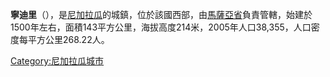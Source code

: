 '''寧迪里'''（{{lang-es|Nindirí}}），是[[尼加拉瓜|尼加拉瓜]]的城鎮，位於該國西部，由[[馬薩亞省|馬薩亞省]]負責管轄，始建於1500年左右，面積143平方公里，海拔高度214米，2005年人口38,355，人口密度每平方公里268.22人。

{{Coord|12|0|17|N|86|7|10|W|display=title}}

{{Nicaragua-geo-stub}}
[[Category:尼加拉瓜城市|Category:尼加拉瓜城市]]